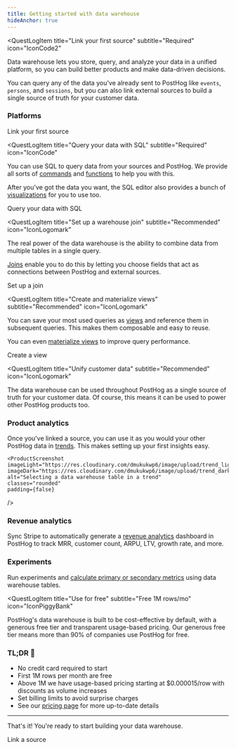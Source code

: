 ```yaml
---
title: Getting started with data warehouse
hideAnchor: true
---
```




<QuestLog firstSpeechBubble="Let's get started!" lastSpeechBubble="Time to build your data warehouse!">

<QuestLogItem 
    title="Link your first source"
    subtitle="Required"
    icon="IconCode2"
>

  Data warehouse lets you store, query, and analyze your data in a unified platform, so you can build better products and make data-driven decisions.

  You can query any of the data you've already sent to PostHog like `events`, `persons`, and `sessions`, but you can also link external sources to build a single source of truth for your customer data.

  ### Platforms

  <DWInstallationPlatforms />

  <CallToAction type="primary" to="/docs/data-warehouse/sources">
    Link your first source
  </CallToAction>

</QuestLogItem>

<QuestLogItem 
  title="Query your data with SQL"
  subtitle="Required"
  icon="IconCode"
>

  You can use SQL to query data from your sources and PostHog. We provide all sorts of [commands](/docs/data-warehouse/sql#commands) and [functions](/docs/data-warehouse/sql/useful-functions) to help you with this.
  
  After you've got the data you want, the SQL editor also provides a bunch of [visualizations](/docs/data-warehouse/query#sql-visualizations) for you to use too.

  <ProductScreenshot
    imageLight="https://res.cloudinary.com/dmukukwp6/image/upload/w_1600,c_limit,q_auto,f_auto/Clean_Shot_2025_08_26_at_11_34_23_2x_a36e4b0bea.png"
    imageDark="https://res.cloudinary.com/dmukukwp6/image/upload/w_1600,c_limit,q_auto,f_auto/Clean_Shot_2025_08_26_at_11_34_05_2x_50d26bf304.png"
    alt="Visualize your data"
    classes="rounded"
    padding={false}
/>

  <CallToAction type="primary" to="/docs/data-warehouse/query">
    Query your data with SQL
  </CallToAction>

</QuestLogItem>

<QuestLogItem 
  title="Set up a warehouse join"
  subtitle="Recommended"
  icon="IconLogomark"
>

  The real power of the data warehouse is the ability to combine data from multiple tables in a single query. 
  
  [Joins](/docs/data-warehouse/join) enable you to do this by letting you choose fields that act as connections between PostHog and external sources. 

  <ProductScreenshot
    imageLight="https://res.cloudinary.com/dmukukwp6/image/upload/join_light_9b369cc72f.png" 
    imageDark="https://res.cloudinary.com/dmukukwp6/image/upload/join_dark_41d32574ec.png"
    alt="Create a join" 
    classes="rounded"
    padding={false}
  />

  <CallToAction type="primary" to="/docs/data-warehouse/join">
    Set up a join
  </CallToAction>

</QuestLogItem>

<QuestLogItem
  title="Create and materialize views"
  subtitle="Recommended"
  icon="IconLogomark"
>

  You can save your most used queries as [views](/docs/data-warehouse/views) and reference them in subsequent queries. This makes them composable and easy to reuse.

  You can even [materialize views](/docs/data-warehouse/views/materialize) to improve query performance. 

  <ProductScreenshot
    imageLight="https://res.cloudinary.com/dmukukwp6/image/upload/w_1600,c_limit,q_auto,f_auto/Clean_Shot_2025_08_26_at_13_48_10_2x_88dc4ae252.png"
    imageDark="https://res.cloudinary.com/dmukukwp6/image/upload/w_1600,c_limit,q_auto,f_auto/Clean_Shot_2025_08_26_at_13_48_31_2x_16e9dbe683.png"
    alt="Materialize view"
    classes="rounded"
    padding={false}
  />

  <CallToAction type="primary" to="/docs/data-warehouse/views">
    Create a view
  </CallToAction>

</QuestLogItem>

<QuestLogItem 
  title="Unify customer data"
  subtitle="Recommended"
  icon="IconLogomark"
>

  The data warehouse can be used throughout PostHog as a single source of truth for your customer data. Of course, this means it can be used to power other PostHog products too.
  
  ###  <IconGraph className="text-blue w-7 -mt-1 inline-block"/>  Product analytics

  Once you've linked a source, you can use it as you would your other PostHog data in [trends](/docs/data-warehouse/insights). This makes setting up your first insights easy.

    <ProductScreenshot
    imageLight="https://res.cloudinary.com/dmukukwp6/image/upload/trend_light_9b29b1c254.png" 
    imageDark="https://res.cloudinary.com/dmukukwp6/image/upload/trend_dark_77178b53cb.png"
    alt="Selecting a data warehouse table in a trend" 
    classes="rounded"
    padding={false}
  />

  ### <IconPiggyBank className="text-green w-7 -mt-1 inline-block"/> Revenue analytics

  Sync Stripe to automatically generate a [revenue analytics](/docs/web-analytics/revenue-analytics) dashboard in PostHog to track MRR, customer count, ARPU, LTV, growth rate, and more.

  <ProductScreenshot
    imageLight="https://res.cloudinary.com/dmukukwp6/image/upload/Screenshot_2025_06_25_at_19_51_33_9f5267a861.png" 
    imageDark="https://res.cloudinary.com/dmukukwp6/image/upload/Screenshot_2025_06_25_at_19_52_23_13027e113c.png"
    alt="revenue analytics dashboard"
    classes="rounded"
    padding={false}
  />

  ###  <IconExperiment className="text-purple w-7 -mt-1 inline-block"/>  Experiments

  Run experiments and [calculate primary or secondary metrics](/docs/experiments/data-warehouse) using data warehouse tables. 
  
  <ProductScreenshot
    imageLight = "https://res.cloudinary.com/dmukukwp6/image/upload/experiment_goal_light_c767c4f794.png"
    imageDark = "https://res.cloudinary.com/dmukukwp6/image/upload/experiment_goal_dark_7eedc50ffe.png"
    classes="rounded"
    alt="Screenshot of the form to assign a data warehouse table to an experiment metric"
  />

</QuestLogItem>

<QuestLogItem 
  title="Use for free"
  subtitle="Free 1M rows/mo"
  icon="IconPiggyBank"
>

  PostHog's data warehouse is built to be cost-effective by default, with a generous free tier and transparent usage-based pricing. Our generous free tier means more than 90% of companies use PostHog for free. 

  ### TL;DR 💸 

  - No credit card required to start
  - First 1M rows per month are free
  - Above 1M we have usage-based pricing starting at $0.000015/row with discounts as volume increases
  - Set billing limits to avoid surprise charges
  - See our [pricing page](/data-warehouse#pricing) for more up-to-date details


  --- 

  That's it! You're ready to start building your data warehouse.

  <CallToAction type="primary" to="/docs/data-warehouse/sources">
    Link a source
  </CallToAction>

</QuestLogItem>

</QuestLog>
